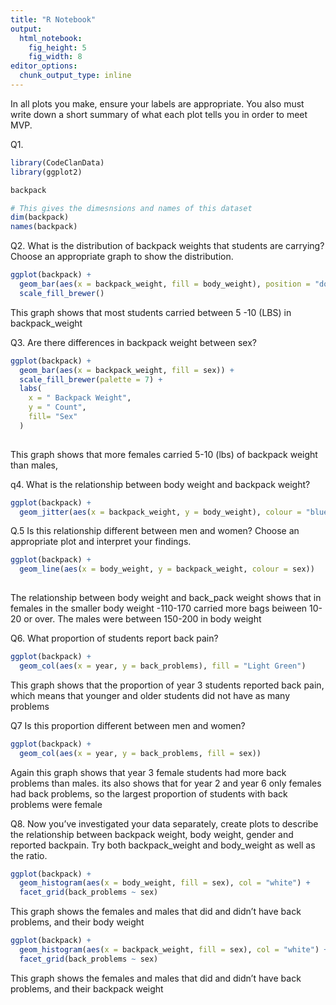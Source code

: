 ```yaml
---
title: "R Notebook"
output: 
  html_notebook: 
    fig_height: 5
    fig_width: 8
editor_options: 
  chunk_output_type: inline
---
```


In all plots you make, ensure your labels are appropriate. You also must write down a short summary of what each plot tells you in order to meet MVP.

Q1. 

```r

library(CodeClanData)
library(ggplot2)

```

```r
backpack

```


```r
# This gives the dimesnsions and names of this dataset
dim(backpack)
names(backpack)

```

Q2. 
What is the distribution of backpack weights that students are carrying? Choose an appropriate graph to show the distribution.

```r
ggplot(backpack) +
  geom_bar(aes(x = backpack_weight, fill = body_weight), position = "dodge") +
  scale_fill_brewer()

```

This graph shows that most students carried between 5 -10 (LBS) in backpack_weight

Q3. Are there differences in backpack weight between sex?

```r
ggplot(backpack) +
  geom_bar(aes(x = backpack_weight, fill = sex)) +
  scale_fill_brewer(palette = 7) +
  labs(
    x = " Backpack Weight",
    y = " Count",
    fill= "Sex"
  )
  

```

This graph shows that more females carried 5-10 (lbs) of backpack weight than males, 


q4. What is the relationship between body weight and backpack weight?


```r
ggplot(backpack) +
  geom_jitter(aes(x = backpack_weight, y = body_weight), colour = "blue", height = 5, width = 10)

```




Q.5 Is this relationship different between men and women? Choose an appropriate plot and interpret your findings.

```r
ggplot(backpack) +
  geom_line(aes(x = body_weight, y = backpack_weight, colour = sex)) 
  

```

The relationship between body weight and back_pack weight shows that in females in the smaller body weight -110-170 carried more bags beiween 10-20 or over. The males were between 150-200 in body weight

Q6. What proportion of students report back pain?

```r
ggplot(backpack) +
  geom_col(aes(x = year, y = back_problems), fill = "Light Green")

```

This graph shows that the proportion of year 3 students reported back pain, which means that younger and older students did not have as many problems

Q7 Is this proportion different between men and women?

```r
ggplot(backpack) +
  geom_col(aes(x = year, y = back_problems, fill = sex))

```
  
Again this graph shows that year 3 female students had more back problems than males. its also shows that for year 2 and year 6 only females had back problems, so the largest proportion of students with back problems were female

Q8. Now you’ve investigated your data separately, create plots to describe the relationship between backpack weight, body weight, gender and reported backpain. Try both backpack_weight and body_weight as well as the ratio.



```r

ggplot(backpack) +
  geom_histogram(aes(x = body_weight, fill = sex), col = "white") +
  facet_grid(back_problems ~ sex)

```
 
This graph shows the females and males that did and didn't have back problems, and their body weight

```r

ggplot(backpack) +
  geom_histogram(aes(x = backpack_weight, fill = sex), col = "white") +
  facet_grid(back_problems ~ sex)


```


This graph shows the females and males that did and didn't have back problems, and their backpack weight


